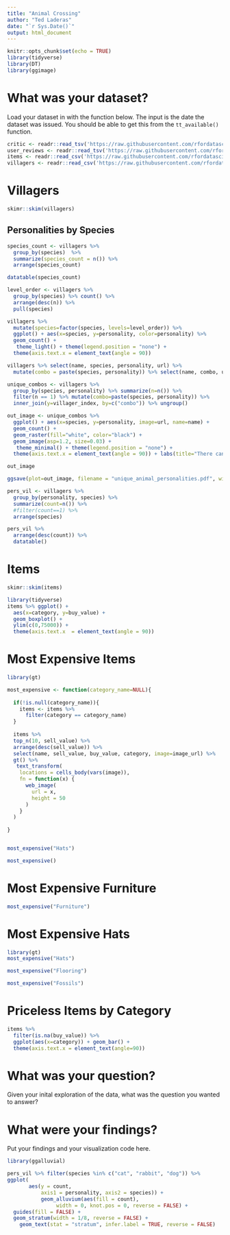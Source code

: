 ```yaml
---
title: "Animal Crossing"
author: "Ted Laderas"
date: "`r Sys.Date()`"
output: html_document
---
```


```r
knitr::opts_chunk$set(echo = TRUE)
library(tidyverse)
library(DT)
library(ggimage)
```


# What was your dataset?

Load your dataset in with the function below. The input is the date the dataset was issued. You should be able to get this from the `tt_available()` function.

```r
critic <- readr::read_tsv('https://raw.githubusercontent.com/rfordatascience/tidytuesday/master/data/2020/2020-05-05/critic.tsv')
user_reviews <- readr::read_tsv('https://raw.githubusercontent.com/rfordatascience/tidytuesday/master/data/2020/2020-05-05/user_reviews.tsv')
items <- readr::read_csv('https://raw.githubusercontent.com/rfordatascience/tidytuesday/master/data/2020/2020-05-05/items.csv')
villagers <- readr::read_csv('https://raw.githubusercontent.com/rfordatascience/tidytuesday/master/data/2020/2020-05-05/villagers.csv')

```

# Villagers

```r
skimr::skim(villagers)
```

## Personalities by Species

```r
species_count <- villagers %>%
  group_by(species)  %>%
  summarize(species_count = n()) %>%
  arrange(species_count)

datatable(species_count)

level_order <- villagers %>%
  group_by(species) %>% count() %>%
  arrange(desc(n)) %>%
  pull(species)

villagers %>%
  mutate(species=factor(species, levels=level_order)) %>%
  ggplot() + aes(x=species, y=personality, color=personality) %>%
  geom_count() + 
   theme_light() + theme(legend.position = "none") +
  theme(axis.text.x = element_text(angle = 90)) 
```


```r
villagers %>% select(name, species, personality, url) %>%
  mutate(combo = paste(species, personality)) %>% select(name, combo, url) -> villager_index

unique_combos <- villagers %>%
  group_by(species, personality) %>% summarize(n=n()) %>%
  filter(n == 1) %>% mutate(combo=paste(species, personality)) %>%
  inner_join(y=villager_index, by=c("combo")) %>% ungroup()

out_image <- unique_combos %>%
  ggplot() + aes(x=species, y=personality, image=url, name=name) +
  geom_count() +
  geom_raster(fill="white", color="black") +
  geom_image(asp=1.2, size=0.03) + 
   theme_minimal() + theme(legend.position = "none") +
  theme(axis.text.x = element_text(angle = 90)) + labs(title="There can be only one", subtitle = "Unique Personality/Species combos in Animal Crossing")

out_image

ggsave(plot=out_image, filename = "unique_animal_personalities.pdf", width=10, height = 5)
```

```r
pers_vil <- villagers %>% 
  group_by(personality, species) %>%
  summarize(count=n()) %>%
  #filter(count==1) %>%
  arrange(species) 

pers_vil %>%
  arrange(desc(count)) %>%
  datatable()
```

# Items

```r
skimr::skim(items)
```

```r
library(tidyverse)
items %>% ggplot() +
  aes(x=category, y=buy_value) +
  geom_boxplot() +
  ylim(c(0,75000)) +
  theme(axis.text.x  = element_text(angle = 90))
```

# Most Expensive Items

```r
library(gt)

most_expensive <- function(category_name=NULL){
  
  if(!is.null(category_name)){
    items <- items %>%
      filter(category == category_name)
  }
  
  items %>% 
  top_n(10, sell_value) %>%
  arrange(desc(sell_value)) %>%
  select(name, sell_value, buy_value, category, image=image_url) %>%
  gt() %>%
   text_transform(
    locations = cells_body(vars(image)),
    fn = function(x) {
      web_image(
        url = x,
        height = 50
      )
    }
  )
  
}


most_expensive("Hats")
```



```r
most_expensive()
```

# Most Expensive Furniture

```r
most_expensive("Furniture")
```


# Most Expensive Hats

```r
library(gt)
most_expensive("Hats")
```

```r
most_expensive("Flooring")

```


```r
most_expensive("Fossils")
```

# Priceless Items by Category

```r
items %>%
  filter(is.na(buy_value)) %>%
  ggplot(aes(x=category)) + geom_bar() +
  theme(axis.text.x = element_text(angle=90))
```


# What was your question?

Given your inital exploration of the data, what was the question you wanted to answer?

# What were your findings?

Put your findings and your visualization code here.

```r
library(ggalluvial)

pers_vil %>% filter(species %in% c("cat", "rabbit", "dog")) %>%
ggplot(
       aes(y = count,
           axis1 = personality, axis2 = species)) +
           geom_alluvium(aes(fill = count),
                width = 0, knot.pos = 0, reverse = FALSE) +
  guides(fill = FALSE) +
  geom_stratum(width = 1/8, reverse = FALSE) +
    geom_text(stat = "stratum", infer.label = TRUE, reverse = FALSE) 
```

